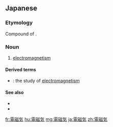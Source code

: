 ==Japanese==
{{ja-kanjitab|でん|じ|き|yomi=o}}

===Etymology===
Compound of {{compound|電気|tr1=denki|t1=electricity|磁気|tr2=jiki|t2=magnetism|lang=ja|sort=でんじき}}.

===Noun===
{{ja-noun|でんじき}}

# [[electromagnetism]]

====Derived terms====
* {{ja-l|電磁気学|でんじきがく|denjikigaku}}: the study of [[electromagnetism]]

====See also====
* {{pedialite|lang=ja}}
* {{pedialite|electromagnetism}}

[[fr:電磁気]]
[[hu:電磁気]]
[[mg:電磁気]]
[[ja:電磁気]]
[[zh:電磁気]]